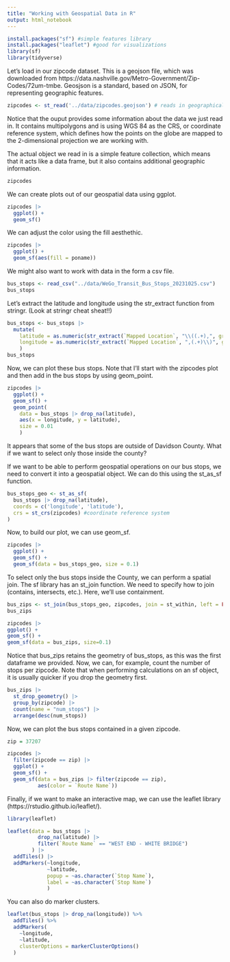 ```yaml
---
title: "Working with Geospatial Data in R"
output: html_notebook
---
```


```r
install.packages("sf") #simple features library
install.packages("leaflet") #good for visualizations
library(sf)
library(tidyverse)
```

Let's load in our zipcode dataset. This is a geojson file, which was downloaded from https://data.nashville.gov/Metro-Government/Zip-Codes/72um-tmbe. Geosjson is a standard, based on JSON, for representing geographic features.
```r
zipcodes <- st_read('../data/zipcodes.geojson') # reads in geographical info
```

Notice that the ouput provides some information about the data we just read in. It contains multipolygons and is using WGS 84 as the CRS, or coordinate reference system, which defines how the points on the globe are mapped to the 2-dimensional projection we are working with. 

The actual object we read in is a simple feature collection, which means that it acts like a data frame, but it also contains additional geographic information.
```r
zipcodes
```

We can create plots out of our geospatial data using ggplot. 
```r
zipcodes |> 
  ggplot() +
  geom_sf() 
```

We can adjust the color using the fill aesthethic.
```r
zipcodes |> 
  ggplot() +
  geom_sf(aes(fill = poname))
```

We might also want to work with data in the form a csv file.
```r
bus_stops <- read_csv("../data/WeGo_Transit_Bus_Stops_20231025.csv")
bus_stops
```

Let's extract the latitude and longitude using the str_extract function from stringr. (Look at stringr cheat sheat!!)
```r
bus_stops <- bus_stops |> 
  mutate(
    latitude = as.numeric(str_extract(`Mapped Location`, "\\((.+),", group = 1)),
    longitude = as.numeric(str_extract(`Mapped Location`, ",(.+)\\)", group = 1))
    )
bus_stops
```

Now, we can plot these bus stops. Note that I'll start with the zipcodes plot and then add in the bus stops by using geom_point.
```r
zipcodes |> 
  ggplot() +
  geom_sf() +
  geom_point(
    data = bus_stops |> drop_na(latitude),
    aes(x = longitude, y = latitude),
    size = 0.01
    )
```

It appears that some of the bus stops are outside of Davidson County. What if we want to select only those inside the county?

If we want to be able to perform geospatial operations on our bus stops, we need to convert it into a geospatial object. We can do this using the st_as_sf function.
```r
bus_stops_geo <- st_as_sf(
  bus_stops |> drop_na(latitude),
  coords = c('longitude', 'latitude'),
  crs = st_crs(zipcodes) #coordinate reference system
)
```

Now, to build our plot, we can use geom_sf.
```r
zipcodes |> 
  ggplot() +
  geom_sf() +
  geom_sf(data = bus_stops_geo, size = 0.1)
```

To select only the bus stops inside the County, we can perform a spatial join. The sf library has an st_join function. We need to specify how to join (contains, intersects, etc.). Here, we'll use containment.

```r
bus_zips <- st_join(bus_stops_geo, zipcodes, join = st_within, left = FALSE)
bus_zips
```
```r
zipcodes |> 
ggplot() +
geom_sf() +
geom_sf(data = bus_zips, size=0.1)
```

Notice that bus_zips retains the geometry of bus_stops, as this was the first dataframe we provided.
Now, we can, for example, count the number of stops per zipcode. Note that when performing calculations on an sf object, it is usually quicker if you drop the geometry first.
```r
bus_zips |> 
  st_drop_geometry() |> 
  group_by(zipcode) |> 
  count(name = "num_stops") |> 
  arrange(desc(num_stops))
```

Now, we can plot the bus stops contained in a given zipcode.
```r
zip = 37207

zipcodes |> 
  filter(zipcode == zip) |> 
  ggplot() +
  geom_sf() +
  geom_sf(data = bus_zips |> filter(zipcode == zip),
          aes(color = `Route Name`))
```

Finally, if we want to make an interactive map, we can use the leaflet library (https://rstudio.github.io/leaflet/).
```r
library(leaflet)
```

```r
leaflet(data = bus_stops |> 
          drop_na(latitude) |> 
          filter(`Route Name` == "WEST END - WHITE BRIDGE")
        ) |>  
  addTiles() |> 
  addMarkers(~longitude, 
             ~latitude, 
             popup = ~as.character(`Stop Name`), 
             label = ~as.character(`Stop Name`)
             )
```

You can also do marker clusters.
```r
leaflet(bus_stops |> drop_na(longitude)) %>% 
  addTiles() %>% 
  addMarkers(
    ~longitude,
    ~latitude,
    clusterOptions = markerClusterOptions()
  )
```